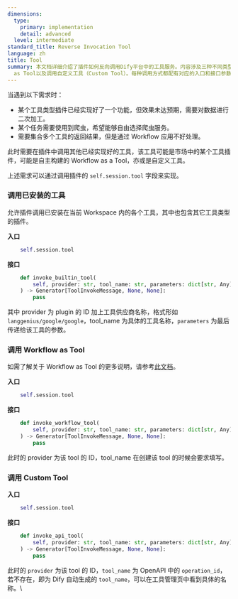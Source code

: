```yaml
---
dimensions:
  type:
    primary: implementation
    detail: advanced
  level: intermediate
standard_title: Reverse Invocation Tool
language: zh
title: Tool
summary: 本文档详细介绍了插件如何反向调用Dify平台中的工具服务。内容涉及三种不同类型的工具调用方法：调用已安装的工具（Built-in Tool）、调用Workflow
  as Tool以及调用自定义工具（Custom Tool）。每种调用方式都配有对应的入口和接口参数说明。
---
```


当遇到以下需求时：

* 某个工具类型插件已经实现好了一个功能，但效果未达预期，需要对数据进行二次加工。
* 某个任务需要使用到爬虫，希望能够自由选择爬虫服务。
* 需要集合多个工具的返回结果，但是通过 Workflow 应用不好处理。

此时需要在插件中调用其他已经实现好的工具，该工具可能是市场中的某个工具插件，可能是自主构建的 Workflow as a Tool，亦或是自定义工具。

上述需求可以通过调用插件的 `self.session.tool` 字段来实现。

### 调用已安装的工具

允许插件调用已安装在当前 Workspace 内的各个工具，其中也包含其它工具类型的插件。

**入口**

```python
    self.session.tool
```

**接口**

```python
    def invoke_builtin_tool(
        self, provider: str, tool_name: str, parameters: dict[str, Any]
    ) -> Generator[ToolInvokeMessage, None, None]:
        pass
```

其中 provider 为 plugin 的 ID 加上工具供应商名称，格式形如 `langgenius/google/google`，tool\_name 为具体的工具名称，`parameters` 为最后传递给该工具的参数。

### 调用 Workflow as Tool

如需了解关于 Workflow as Tool 的更多说明，请参考[此文档](tool.md#diao-yong-workflow-as-tool)。

**入口**

```python
    self.session.tool
```

**接口**

```python
    def invoke_workflow_tool(
        self, provider: str, tool_name: str, parameters: dict[str, Any]
    ) -> Generator[ToolInvokeMessage, None, None]:
        pass
```

此时的 provider 为该 tool 的 ID，tool\_name 在创建该 tool 的时候会要求填写。

### 调用 Custom Tool

**入口**

```python
    self.session.tool
```

**接口**

```python
    def invoke_api_tool(
        self, provider: str, tool_name: str, parameters: dict[str, Any]
    ) -> Generator[ToolInvokeMessage, None, None]:
        pass
```

此时的 `provider` 为该 tool 的 ID，`tool_name` 为 OpenAPI 中的 `operation_id`，若不存在，即为 Dify 自动生成的 `tool_name`，可以在工具管理页中看到具体的名称。\